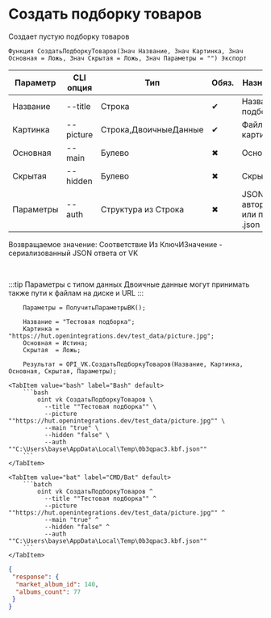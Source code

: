 ﻿---
sidebar_position: 3
description: Создать подборку товаров и другие функции для работы с VK в Открытом пакете интеграций - бесплатной open-source библиотеке интеграций для 1С:Предприятие 8, OneScript и CLI
keywords: [1C, 1С, 1С:Предприятие, 1С:Предприятие 8.3, API, Интеграция, Сервисы, Обмен, OneScript, CLI, VK]
---


# Создать подборку товаров
 Создает пустую подборку товаров



`Функция СоздатьПодборкуТоваров(Знач Название, Знач Картинка, Знач Основная = Ложь, Знач Скрытая = Ложь, Знач Параметры = "") Экспорт`

  | Параметр | CLI опция | Тип | Обяз. | Назначение |
  |-|-|-|-|-|
  | Название | --title | Строка | &#x2714; | Название подборки |
  | Картинка | --picture | Строка,ДвоичныеДанные | &#x2714; | Файл картинки |
  | Основная | --main | Булево | &#x2716; | Основная |
  | Скрытая | --hidden | Булево | &#x2716; | Скрытая |
  | Параметры | --auth | Структура из Строка | &#x2716; | JSON авторизации или путь к .json |

  
  Возвращаемое значение:   Соответствие Из КлючИЗначение - сериализованный JSON ответа от VK

<br/>

:::tip
Параметры с типом данных Двоичные данные могут принимать также пути к файлам на диске и URL
:::
<br/>



```bsl title="Пример использования для 1С:Предприятие/OneScript"
    Параметры = ПолучитьПараметрыВК();

    Название = "Тестовая подборка";
    Картинка = "https://hut.openintegrations.dev/test_data/picture.jpg";
    Основная = Истина;
    Скрытая  = Ложь;

    Результат = OPI_VK.СоздатьПодборкуТоваров(Название, Картинка, Основная, Скрытая, Параметры);
```
    

 <Tabs>
  
    <TabItem value="bash" label="Bash" default>
        ```bash
            oint vk СоздатьПодборкуТоваров \
              --title ""Тестовая подборка"" \
              --picture ""https://hut.openintegrations.dev/test_data/picture.jpg"" \
              --main "true" \
              --hidden "false" \
              --auth ""C:\Users\bayse\AppData\Local\Temp\0b3qpac3.kbf.json""
        ```
    </TabItem>
  
    <TabItem value="bat" label="CMD/Bat" default>
        ```batch
            oint vk СоздатьПодборкуТоваров ^
              --title ""Тестовая подборка"" ^
              --picture ""https://hut.openintegrations.dev/test_data/picture.jpg"" ^
              --main "true" ^
              --hidden "false" ^
              --auth ""C:\Users\bayse\AppData\Local\Temp\0b3qpac3.kbf.json""
        ```
    </TabItem>
</Tabs>


```json title="Результат"
{
 "response": {
  "market_album_id": 140,
  "albums_count": 77
 }
}
```
